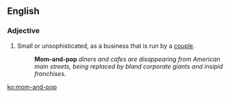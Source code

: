 ==English==

===Adjective===
{{en-adj|-}}

# Small or unsophisticated, as a business that is run by a [[couple]].
#: '''Mom-and-pop''' ''diners and cafes are disappearing from American main streets, being replaced by bland corporate giants and insipid franchises.''

[[ko:mom-and-pop]]